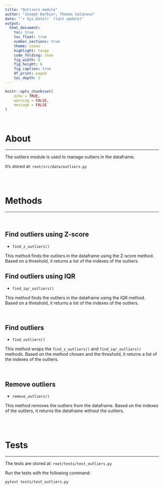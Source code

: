 ```yaml
---
title: "Outliers module"
author: "Joseph Barbier, Thomas Salanova"
date: "`r Sys.Date()` (last update)"
output:
  html_document:
    toc: true
    toc_float: true
    number_sections: true
    theme: cosmo
    highlight: tango
    code_folding: show
    fig_width: 8
    fig_height: 6
    fig_caption: true
    df_print: paged
    toc_depth: 3
---
```


```r
knitr::opts_chunk$set(
    echo = TRUE,
    warning = FALSE,
    message = FALSE
)
```

<br>

# About
***

The outliers module is used to manage outliers in the dataframe.

It's stored at: `root/src/data/outliers.py`

<br><br>

# Methods
***

<br>

## Find outliers using Z-score

- `find_z_outliers()`

This method finds the outliers in the dataframe using the Z-score method. Based on a threshold, it returns a list of the indexes of the outliers.

## Find outliers using IQR

- `find_iqr_outliers()`

This method finds the outliers in the dataframe using the IQR method. Based on a threshold, it returns a list of the indexes of the outliers.

<br>

## Find outliers

- `find_outliers()`

This method wraps the `find_z_outliers()` and `find_iqr_outliers()` methods. Based on the method chosen and the threshold, it returns a list of the indexes of the outliers.

<br>

## Remove outliers

- `remove_outliers()`

This method removes the outliers from the dataframe. Based on the indexes of the outliers, it returns the dataframe without the outliers.



<br><br>

# Tests
***

The tests are stored at: `root/tests/test_outliers.py`

Run the tests with the following command:

```bash
pytest tests/test_outliers.py
```
